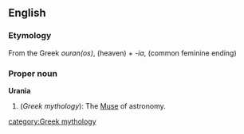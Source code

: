 ==English==
===Etymology===
From the Greek ''ouran(os)'', (heaven) + ''-ia'', (common feminine ending)

===Proper noun===
'''Urania'''
{{wikipedia}}
# (''Greek mythology''): The [[Muse]] of astronomy.

[[category:Greek mythology]]